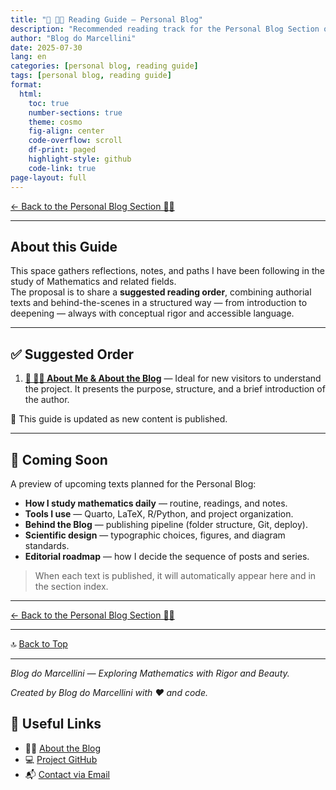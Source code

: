 ```yaml
---
title: "🧭 🧑‍🏫 Reading Guide — Personal Blog"
description: "Recommended reading track for the Personal Blog Section of Blog do Marcellini. Includes a suggested order for articles and reflections, based on complexity level and application."
author: "Blog do Marcellini"
date: 2025-07-30
lang: en
categories: [personal blog, reading guide]
tags: [personal blog, reading guide]
format:
  html:
    toc: true
    number-sections: true
    theme: cosmo
    fig-align: center
    code-overflow: scroll
    df-print: paged
    highlight-style: github
    code-link: true
page-layout: full
---
```


[← Back to the Personal Blog Section 🧑‍🏫](index.qmd)

---

## About this Guide

This space gathers reflections, notes, and paths I have been following in the study of Mathematics and related fields.  
The proposal is to share a **suggested reading order**, combining authorial texts and behind-the-scenes in a structured way — from introduction to deepening — always with conceptual rigor and accessible language.

---

## ✅ Suggested Order

1. **[📘 🧑‍🏫 About Me & About the Blog](about-the-blog.qmd)** — Ideal for new visitors to understand the project. It presents the purpose, structure, and a brief introduction of the author.

📌 This guide is updated as new content is published.

---

## 📅 Coming Soon

A preview of upcoming texts planned for the Personal Blog:

- **How I study mathematics daily** — routine, readings, and notes.  
- **Tools I use** — Quarto, LaTeX, R/Python, and project organization.  
- **Behind the Blog** — publishing pipeline (folder structure, Git, deploy).  
- **Scientific design** — typographic choices, figures, and diagram standards.  
- **Editorial roadmap** — how I decide the sequence of posts and series.  

> When each text is published, it will automatically appear here and in the section index.

---

[← Back to the Personal Blog Section 🧑‍🏫](index.qmd)

---

🔝 [Back to Top](#top)

---

*Blog do Marcellini — Exploring Mathematics with Rigor and Beauty.*

:::{.callout-note}
*Created by Blog do Marcellini with ❤️ and code.*
:::

## 🔗 Useful Links

- 🧑‍🏫 [About the Blog](about-the-blog.qmd)  
- 💻 <a href="https://github.com/marcellini-celso/blog-marcellini-en.git" target="_blank">Project GitHub</a>  
- 📬 [Contact via Email](mailto:prof.marcellini@gmail.com)  

